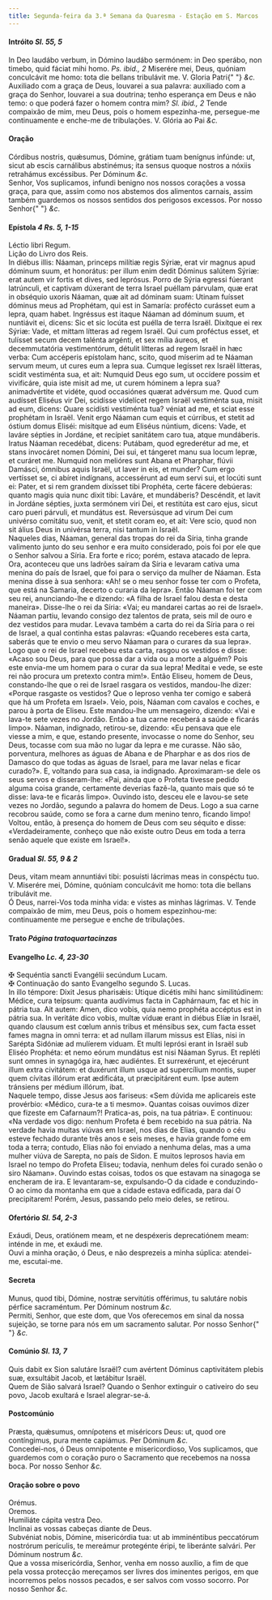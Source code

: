 ```yaml
---
title: Segunda-feira da 3.ª Semana da Quaresma - Estação em S. Marcos
---
```


<h4 class="text-center">
  Intróito <em>Sl. 55, 5</em>
</h4>
<div class="grid grid-cols-2 gap-5">
  <div class="col-6 dropcaps text-justify">
    In Deo laudábo verbum, in Dómino laudábo sermónem: in Deo sperábo, non
    timebo, quid fáciat mihi homo. <em>Ps. ibid., 2</em> Miserére mei, Deus,
    quóniam conculcávit me homo: tota die bellans tribulávit me. V. Gloria Patri{" "}
    <em>&c.</em>
  </div>
  <div class="col-6 dropcaps text-justify">
    Auxiliado com a graça de Deus, louvarei a sua palavra: auxiliado com a graça
    do Senhor, louvarei a sua doutrina; tenho esperança em Deus e não temo: o
    que poderá fazer o homem contra mim? <em>Sl. ibid., 2</em> Tende compaixão
    de mim, meu Deus, pois o homem espezinha-me, persegue-me continuamente e
    enche-me de tribulações. V. Glória ao Pai <em>&c.</em>
  </div>
</div>

<h4 class="text-center">Oração</h4>
<div class="grid grid-cols-2 gap-5">
  <div class="col-6 dropcaps text-justify">
    Córdibus nostris, quǽsumus, Dómine, grátiam tuam benígnus infúnde: ut, sicut
    ab escis carnálibus abstinémus; ita sensus quoque nostros a nóxiis
    retrahámus excéssibus. Per Dóminum <em>&c.</em>
  </div>
  <div class="col-6 dropcaps text-justify">
    Senhor, Vos suplicamos, infundi benigno nos nossos corações a vossa graça,
    para que, assim como nos abstemos dos alimentos carnais, assim também
    guardemos os nossos sentidos dos perigosos excessos. Por nosso Senhor{" "}
    <em>&c.</em>
  </div>
</div>

<h4 class="text-center">
  Epístola <em>4 Rs. 5, 1-15</em>
</h4>
<div class="grid grid-cols-2 gap-5">
  <div class="col-6 text-justify">Léctio libri Regum.</div>
  <div class="col-6 text-justify">Lição do Livro dos Reis.</div>
  <div class="col-6 dropcaps text-justify">
    In diébus illis: Náaman, princeps milítiæ regis Sýriæ, erat vir magnus apud
    dóminum suum, et honorátus: per illum enim dedit Dóminus salútem Sýriæ: erat
    autem vir fortis et dives, sed leprósus. Porro de Sýria egressi fúerant
    latrúnculi, et captivam dúxerant de terra Israel puéllam párvulam, quæ erat
    in obséquio uxoris Náaman, quæ ait ad dóminam suam: Utinam fuísset dóminus
    meus ad Prophétam, qui est in Samaría: profécto curásset eum a lepra, quam
    habet. Ingréssus est itaque Náaman ad dóminum suum, et nuntiávit ei, dicens:
    Sic et sic locúta est puélla de terra Israël. Dixítque ei rex Sýriæ: Vade,
    et mittam lítteras ad regem Israël. Qui cum proféctus esset, et tulísset
    secum decem talénta argénti, et sex mília áureos, et decemmutatória
    vestimentórum, détulit lítteras ad regem Israël in hæc verba: Cum accéperis
    epístolam hanc, scito, quod míserim ad te Náaman servum meum, ut cures eum a
    lepra sua. Cumque legísset rex Israël lítteras, scidit vestiménta sua, et
    ait: Numquid Deus ego sum, ut occídere possim et vivificáre, quia iste misit
    ad me, ut curem hóminem a lepra sua? animadvértite et vidéte, quod
    occasiónes quærat advérsum me. Quod cum audísset Eliséus vir Dei, scidísse
    videlícet regem Israël vestiménta sua, misit ad eum, dicens: Quare scidísti
    vestiménta tua? véniat ad me, et sciat esse prophétam in Israël. Venit ergo
    Náaman cum equis et cúrribus, et stetit ad óstium domus Eliséi: misítque ad
    eum Eliséus núntium, dicens: Vade, et laváre sépties in Jordáne, et recípiet
    sanitátem caro tua, atque mundáberis. Iratus Náaman recedébat, dicens:
    Putábam, quod egrederétur ad me, et stans invocáret nomen Dómini, Dei sui,
    et tángeret manu sua locum lepræ, et curáret me. Numquid non melióres sunt
    Abana et Pharphar, flúvii Damásci, ómnibus aquis Israël, ut laver in eis, et
    munder? Cum ergo vertísset se, ci abíret indígnans, accessérunt ad eum servi
    sui, et locúti sunt ei: Pater, et si rem grandem dixísset tibi Prophéta,
    certe fácere debúeras: quanto magis quia nunc dixit tibi: Laváre, et
    mundáberis? Descéndit, et lavit in Jordáne sépties, juxta sermónem viri Dei,
    et restitúta est caro ejus, sicut caro pueri párvuli, et mundátus est.
    Reversúsque ad virum Dei cum univérso comitátu suo, venit, et stetit coram
    eo, et ait: Vere scio, quod non sit álius Deus in univérsa terra, nisi
    tantum in Israël.
  </div>
  <div class="col-6 dropcaps text-justify">
    Naqueles dias, Náaman, general das tropas do rei da Síria, tinha grande
    valimento junto do seu senhor e era muito considerado, pois foi por ele que
    o Senhor salvou a Síria. Era forte e rico; porém, estava atacado de lepra.
    Ora, aconteceu que uns ladrões saíram da Síria e levaram cativa uma menina
    do país de Israel, que foi para o serviço da mulher de Náaman. Esta menina
    disse à sua senhora: «Ah! se o meu senhor fosse ter com o Profeta, que está
    na Samaria, decerto o curaria da lepra». Então Náaman foi ter com seu rei,
    anunciando-lhe e dizendo: «A filha de Israel falou desta e desta maneira».
    Disse-lhe o rei da Síria: «Vai; eu mandarei cartas ao rei de Israel». Náaman
    partiu, levando consigo dez talentos de prata, seis mil de ouro e dez
    vestidos para mudar. Levava também a carta do rei da Síria para o rei de
    Israel, a qual continha estas palavras: «Quando receberes esta carta,
    saberás que te envio o meu servo Náaman para o curares da sua lepra». Logo
    que o rei de Israel recebeu esta carta, rasgou os vestidos e disse: «Acaso
    sou Deus, para que possa dar a vida ou a morte a alguém? Pois este envia-me
    um homem para o curar da sua lepra! Meditai e vede, se este rei não procura
    um pretexto contra mim!». Então Eliseu, homem de Deus, constando-lhe que o
    rei de Israel rasgara os vestidos, mandou-lhe dizer: «Porque rasgaste os
    vestidos? Que o leproso venha ter comigo e saberá que há um Profeta em
    Israel». Veio, pois, Náaman com cavalos e coches, e parou à porta de Eliseu.
    Este mandou-lhe um mensageiro, dizendo: «Vai e lava-te sete vezes no Jordão.
    Então a tua carne receberá a saúde e ficarás limpo». Náaman, indignado,
    retirou-se, dizendo: «Eu pensava que ele viesse a mim, e que, estando
    presente, invocasse o nome do Senhor, seu Deus, tocasse com sua mão no lugar
    da lepra e me curasse. Não são, porventura, melhores as águas de Abana e de
    Pharphar e as dos rios de Damasco do que todas as águas de Israel, para me
    lavar nelas e ficar curado?». E, voltando para sua casa, ia indignado.
    Aproximaram-se dele os seus servos e disseram-lhe: «Pai, ainda que o Profeta
    tivesse pedido alguma coisa grande, certamente deverias fazê-la, quanto mais
    que só te disse: lava-te e ficarás limpo». Ouvindo isto, desceu ele e
    lavou-se sete vezes no Jordão, segundo a palavra do homem de Deus. Logo a
    sua carne recobrou saúde, como se fora a carne dum menino tenro, ficando
    limpo! Voltou, então, à presença do homem de Deus com seu séquito e disse:
    «Verdadeiramente, conheço que não existe outro Deus em toda a terra senão
    aquele que existe em Israel!».
  </div>
</div>

<h4 class="text-center">
  Gradual <em>Sl. 55, 9 & 2</em>
</h4>
<div class="grid grid-cols-2 gap-5">
  <div class="col-6 dropcaps text-justify">
    Deus, vitam meam annuntiávi tibi: posuísti lácrimas meas in conspéctu tuo.
    V. Miserére mei, Dómine, quóniam conculcávit me homo: tota die bellans
    tribulávit me.
  </div>
  <div class="col-6 dropcaps text-justify">
    Ó Deus, narrei-Vos toda minha vida: e vistes as minhas lágrimas. V. Tende
    compaixão de mim, meu Deus, pois o homem espezinhou-me: continuamente me
    persegue e enche de tribulações.
  </div>
</div>

<h4 class="text-center">
  Trato <em>Página tratoquartacinzas</em>
</h4>

<h4 class="text-center">
  Evangelho <em>Lc. 4, 23-30</em>
</h4>
<div class="grid grid-cols-2 gap-5">
  <div class="col-6 text-justify">
    <span class="text-danger">&#10016;</span> Sequéntia sancti Evangélii
    secúndum Lucam.
  </div>
  <div class="col-6 text-justify">
    <span class="text-danger">&#10016;</span> Continuação do santo Evangelho
    segundo S. Lucas.
  </div>
  <div class="col-6 dropcaps text-justify">
    In illo témpore: Dixit Jesus pharisǽis: Utique dicétis mihi hanc
    similitúdinem: Médice, cura teípsum: quanta audívimus facta in Caphárnaum,
    fac et hic in pátria tua. Ait autem: Amen, dico vobis, quia nemo prophéta
    accéptus est in pátria sua. In veritáte dico vobis, multæ víduæ erant in
    diébus Elíæ in Israël, quando clausum est cœlum annis tribus et ménsibus
    sex, cum facta esset fames magna in omni terra: et ad nullam illarum missus
    est Elías, nisi in Sarépta Sidóniæ ad mulíerem viduam. Et multi leprósi
    erant in Israël sub Eliséo Prophéta: et nemo eórum mundátus est nisi Náaman
    Syrus. Et repléti sunt omnes in synagóga ira, hæc audiéntes. Et surrexérunt,
    et ejecérunt illum extra civitátem: et duxérunt illum usque ad supercílium
    montis, super quem cívitas illórum erat ædificáta, ut præcipitárent eum.
    Ipse autem tránsiens per médium illórum, ibat.
  </div>
  <div class="col-6 dropcaps text-justify">
    Naquele tempo, disse Jesus aos fariseus: «Sem dúvida me aplicareis este
    provérbio: «Médico, cura-te a ti mesmo». Quantas coisas ouvimos dizer que
    fizeste em Cafarnaum?! Pratica-as, pois, na tua pátria». E continuou: «Na
    verdade vos digo: nenhum Profeta é bem recebido na sua pátria. Na verdade
    havia muitas viúvas em Israel, nos dias de Elias, quando o céu esteve
    fechado durante três anos e seis meses, e havia grande fome em toda a terra;
    contudo, Elias não foi enviado a nenhuma delas, mas a uma mulher viúva de
    Sarepta, no país de Sidon. E muitos leprosos havia em Israel no tempo do
    Profeta Eliseu; todavia, nenhum deles foi curado senão o siro Náaman».
    Ouvindo estas coisas, todos os que estavam na sinagoga se encheram de ira. E
    levantaram-se, expulsando-O da cidade e conduzindo-O ao cimo da montanha em
    que a cidade estava edificada, para daí O precipitarem! Porém, Jesus,
    passando pelo meio deles, se retirou.
  </div>
</div>

<h4 class="text-center">
  Ofertório <em>Sl. 54, 2-3</em>
</h4>
<div class="grid grid-cols-2 gap-5">
  <div class="col-6 dropcaps text-justify">
    Exáudi, Deus, oratiónem meam, et ne despéxeris deprecatiónem meam: inténde
    in me, et exáudi me.
  </div>
  <div class="col-6 dropcaps text-justify">
    Ouvi a minha oração, ó Deus, e não desprezeis a minha súplica: atendei-me,
    escutai-me.
  </div>
</div>

<h4 class="text-center">Secreta</h4>
<div class="grid grid-cols-2 gap-5">
  <div class="col-6 dropcaps text-justify">
    Munus, quod tibi, Dómine, nostræ servitútis offérimus, tu salutáre nobis
    pérfice sacraméntum. Per Dóminum nostrum <em>&c.</em>
  </div>
  <div class="col-6 dropcaps text-justify">
    Permiti, Senhor, que este dom, que Vos oferecemos em sinal da nossa
    sujeição, se torne para nós em um sacramento salutar. Por nosso Senhor{" "}
    <em>&c.</em>
  </div>
</div>

<h4 class="text-center">
  Comúnio <em>Sl. 13, 7</em>
</h4>
<div class="grid grid-cols-2 gap-5">
  <div class="col-6 dropcaps text-justify">
    Quis dabit ex Sion salutáre Israël? cum avértent Dóminus captivitátem plebis
    suæ, exsultábit Jacob, et lætábitur Israël.
  </div>
  <div class="col-6 dropcaps text-justify">
    Quem de Sião salvará Israel? Quando o Senhor extinguir o cativeiro do seu
    povo, Jacob exultará e Israel alegrar-se-á.
  </div>
</div>

<h4 class="text-center">Postcomúnio</h4>
<div class="grid grid-cols-2 gap-5">
  <div class="col-6 dropcaps text-justify">
    Præsta, quǽsumus, omnípotens et miséricors Deus: ut, quod ore contíngimus,
    pura mente capiámus. Per Dóminum <em>&c.</em>
  </div>
  <div class="col-6 dropcaps text-justify">
    Concedei-nos, ó Deus omnipotente e misericordioso, Vos suplicamos, que
    guardemos com o coração puro o Sacramento que recebemos na nossa boca. Por
    nosso Senhor <em>&c.</em>
  </div>
</div>

<h4 class="text-center">Oração sobre o povo</h4>
<div class="grid grid-cols-2 gap-5">
  <div class="col-6 text-danger text-center"> Orémus.</div>
  <div class="col-6 text-danger text-center"> Oremos.</div>
  <div class="col-6 text-justify">Humiliáte cápita vestra Deo.</div>
  <div class="col-6 text-justify">
    Inclinai as vossas cabeças diante de Deus.
  </div>
  <div class="col-6 text-justify">
    Subvéniat nobis, Dómine, misericórdia tua: ut ab imminéntibus peccatórum
    nostrórum perículis, te mereámur protegénte éripi, te liberánte salvári. Per
    Dóminum nostrum <em>&c.</em>
  </div>
  <div class="col-6 text-justify">
    Que a vossa misericórdia, Senhor, venha em nosso auxílio, a fim de que pela
    vossa protecção mereçamos ser livres dos iminentes perigos, em que
    incorremos pelos nossos pecados, e ser salvos com vosso socorro. Por nosso
    Senhor <em>&c.</em>
  </div>
</div>

